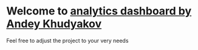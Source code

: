 
<Meta title="Introduction" />

# Welcome to [analytics dashboard by Andey Khudyakov](https://github.com/AnKhudyakov/analytics_dashboard)

Feel free to adjust the project to your very needs
